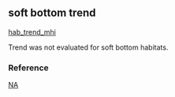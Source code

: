 ## soft bottom trend

[hab_trend_mhi](https://github.com/OHI-Science/mhi/blob/master/region2017/layers/)

Trend was not evaluated for soft bottom habitats.

### Reference

[NA](NA)